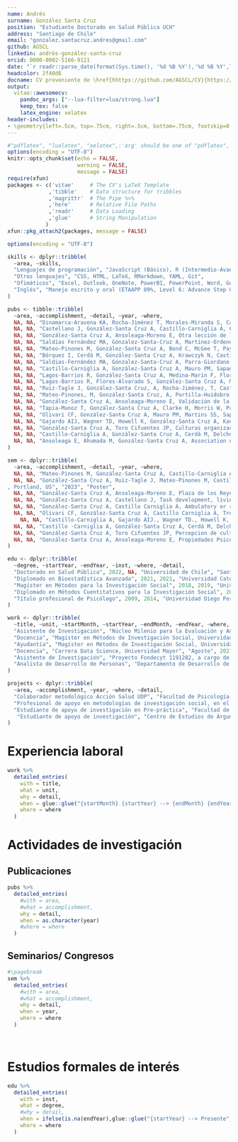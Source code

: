 ```yaml
---
name: Andrés
surname: González Santa Cruz
position: "Estudiante Doctorado en Salud Pública UCH"
address: "Santiago de Chile"
email: "gonzalez.santacruz.andres@gmail.com"
github: AGSCL
linkedin: andrés-gonzález-santa-cruz
orcid: 0000-0002-5166-9121
date: "`r readr::parse_date(format(Sys.time(), '%d %B %Y'),'%d %B %Y',locale=readr::locale('en'))`"
headcolor: 2f40d8
docname: CV proveniente de \href{hhttps://github.com/AGSCL/CV}{https://github.com/AGSCL/CV}
output: 
  vitae::awesomecv:
    pandoc_args: ["--lua-filter=lua/strong.lua"] 
    keep_tex: false
    latex_engine: xelatex   
header-includes:
- \geometry{left=.5cm, top=.75cm, right=.5cm, bottom=.75cm, footskip=0.5cm}
---
```


```r
#"pdflatex", "lualatex", "xelatex",:'arg' should be one of "pdflatex", "lualatex", "xelatex", "tectonic"
options(encoding = "UTF-8")
knitr::opts_chunk$set(echo = FALSE,
                      warning = FALSE,
                      message = FALSE)
require(xfun)
packages <- c('vitae'     # The CV's LaTeX Template
             ,'tibble'    # Data structure for tribbles
             ,'magrittr'  # The Pipe %>%
             ,'here'      # Relative File Paths
             ,'readr'     # Data Loading
             ,'glue'      # String Manipulation
            )
xfun::pkg_attach2(packages, message = FALSE)

options(encoding = "UTF-8")

skills <- dplyr::tribble(
  ~area, ~skills,
  "Lenguajes de programación", "JavaScript (Básico), R (Intermedio-Avanzado), VBA (Básico), Python (Básico)",
  "Otros lenguajes", "CSS, HTML, LaTeX, RMarkdown, YAML, Git",
  "Ofimáticos", "Excel, Outlook, OneNote, PowerBI, PowerPoint, Word, Google Docs, Google Spreadsheet",
  "Inglés", "Manejo escrito y oral (ETAAPP 89%, Level 6: Advance Step One; Duolingo English Test: 130 de 160)",
)

pubs <- tibble::tribble(
  ~area, ~accomplishment, ~detail, ~year, ~where,
  NA, NA, "Dinamarca-Aravena KA, Rocha-Jiménez T, Morales-Miranda S, Castillo-Carniglia Á, González-Santa Cruz A, Respondent Driving Sampling online (Web RDS) as a strategy to access hard-to-reach but non-hidden populations: the case of health professionals working in Chilean schools. Journal of Social Research Methodology (Manuscrito enviado)", "2024", NA,
  NA, NA, "Castellano J, González-Santa Cruz A, Castillo-Carniglia Á, Gaete J, Association between living arrangements and time to drop out in patients between 18 and 29 years of age, under treatment for substance abuse disorders in Chile, 2010-2019. Pre-print. 10.21203/rs.3.rs-4276312/v1", "2024", NA,
  NA, NA, "González-Santa Cruz A, Ansoleaga-Moreno E, Otra lección de la pandemia: relevancia del apoyo social para la protección de la salud mental en trabajadores de la salud. Revista Médica de Chile (Manuscrito enviado)","2024", NA,
  NA, NA, "Saldías Fernández MA, Gónzalez-Santa-Cruz A, Martínez-Ordenes M, Parra-Giordano D, Factores sociodemográficos-sanitarios sobre la decisión de interrupción del embarazo, Chile: un análisis de clases latentes. Global health promotion. (Aceptado)", "2024", NA,
  NA, NA, "Mateo-Pinones M, González-Santa Cruz A, Bond C, McGee T, Payne J, & Castillo-Carniglia Á, Substance use treatment completion and criminal justice system contact in Chile: A retrospective, linked data, cohort study. Addiction. 10.1111/add.16488", "2024", NA,
  NA, NA, "Bórquez I, Cerdá M, González-Santa Cruz A, Krawczyk N, Castillo-Carniglia Á, Longitudinal trajectories of substance use disorder treatment use: A latent class growth analysis using a national cohort in Chile. Addiction, 119(4), 10.1111/add.16412", "2024", NA,
  NA, NA, "Saldias-Fernández MA, Gónzalez-Santa-Cruz A, Parra-Giordano D, Interrupción del embarazo en Chile 2018-2020: rol de las variables sociodemográficas y sanitarias sobre la decisión de la mujer. Salud Publica Mex [Internet]. 10.21203/rs.3.rs-4276312/v1", "2024", NA,
  NA, NA, "Castillo-Carniglia A, González-Santa Cruz A, Mauro PM, Sapag J, Martins SS, Ruiz-Tagle J, Gaete J, Cerdá M, Effect of residential versus ambulatory substance use disorders treatment on readmission risk in a register-based national retrospective cohort. Social Psychiatry and Psychiatric Epidemiology (Manuscrito enviado)", "2023", NA,
  NA, NA, "Lagos-Barrios R, González-Santa Cruz A, Medina-Marín F, Flores-Alvarado S, Aguero-Jiménez A, Ciencia de Datos para la Salud Pública: Apuntes de una conversación en desarrollo, Inferencias−Boletín de Bioestadística, 8, https://revistasdex.uchile.cl/index.php/int/article/view/12844/12864", "2023", NA,
  NA, NA, "Lagos-Barrios R, Flores-Alvarado S, González-Santa Cruz A, Medina-Marín F, Ciencia de Datos para la Salud Pública: Una conversación necesaria, Inferencias−Boletín de Bioestadística, 7, https://revistasdex.uchile.cl/index.php/int/article/view/12665/12685", "2023", NA,
  NA, NA, "Ruiz-Tagle J, González-Santa Cruz, A, Rocha-Jiménez, T, Castillo-Carniglia, A, Does substance use disorder treatment completion reduce the risk of treatment readmission in Chile? Drug and Alcohol Dependence, 248, 109907. 10.1016/j.drugalcdep.2023.109907", "2023", NA,
  NA, NA, "Mateo-Pinones, M, González-Santa Cruz, A, Portilla-Huidobro, R, Castillo-Carniglia, A, Evidence-based policymaking: Lessons from the Chilean Substance Use Treatment Policy, International Journal of Drug Policy, 109, 103860. 10.1016/j.drugpo.2022.103860", "2019-2022", NA,
  NA, NA, "González-Santa Cruz A, Ansoleaga-Moreno E, Validación de la Escala de Liderazgo Destructivo y del Cuestionario de Conductas Negativas-Revisado en Chile, Psykhe, 32(2), 10.7764/psykhe.2020.27999.", "2019-2022", NA,
  NA, NA, "Tapia-Munoz T, González-Santa Cruz A, Clarke H, Morris W, Palmeiro Silva Y, Allel K, COVID 19 attributed mortality and ambient temperature A global ecological study using a two-stage regression model, Pathogens and Global Health, 2007336, 10.1080/20477724.2021.2007336", "2019-2022", NA,
  NA, NA, "Olivari CF, González-Santa Cruz A, Mauro PM, Martins SS, Sapag J, Gaete J, Cerdá M, Castillo-Carniglia A, Treatment outcome and readmission risk among women in women-only versus mixed-gender drug treatment programs in Chile, Journal of Substance Abuse Treatment, 108616, 10.1016/j.jsat.2021.108616", "2019-2022", NA,
  NA, NA, "Gajardo AIJ, Wagner TD, Howell K, González-Santa Cruz A, Kaufman JS, Castillo-Carniglia A, Effects of 2019's social protests on emergency health services utilization and case severity in Santiago, Chile, The Lancet Regional Health Americas, 100082, 10.1016/j.lana.2021.100082", "2019-2022", NA,
  NA, NA, "González-Santa Cruz A, Toro Cifuentes JP, Culturas organizacionales y factores de riesgo psicosociales en organizaciones chilenas Un analisis de clases latentes, Psicoperspectivas, 20, 1, 10.5027/psicoperspectivas-Vol20-Issue1-fulltext-2006", "2019-2022", NA,
  NA, NA, "Castillo-Carniglia A, González-Santa Cruz A, Cerdá M, Delcher C, Shev A, Wintemute GJ, Henry SG, Changes in opioid prescribing after implementation of mandatory registration and proactive reports within California's prescription drug monitoring program, Drug and alcohol dependence, 1, 221, /j.drugalcdep.2020.108405", "2019-2022", NA,
  NA, NA, "Ansoleaga E, Ahumada M, González-Santa Cruz A, Association of Workplace Bullying and Workplace Vulnerability in the Psychological Distress of Chilean Workers, International journal of environmental research and public health, 16, 20, 1-14, DOI: 10.3390/ijerph16204039", "2019-2022", NA
)

sem <- dplyr::tribble(
  ~area, ~accomplishment, ~detail, ~year, ~where, 
  NA, NA, "Mateo-Pinones M, González-Santa Cruz A, Castillo-Carniglia Á, Assessing the impact of substance use treatment for preventing criminal justice system contact in Chile, Annual Meeting of the Society of Epidemiologic Research, Portland, US", "2023", "Poster",  
  NA, NA, "González-Santa Cruz A, Ruiz-Tagle J, Mateo-Pinones M, Castillo-Carniglia Á, Poly-substance use, treatment completion, and contact with the justice system: a multistate analysis of treatments for substance use disorders between 2010-2019 in Chile
, Portland, US", "2023", "Poster",
  NA, NA, "González-Santa Cruz A, Ansoleaga-Moreno E, Plaza de los Reyes M, Relevancia del apoyo social para la protección de la salud mental en el personal sanitario, Congreso Chileno de Salud Pública y Epidemiología, Temuco", "2023", "Poster",
  NA, NA, "González-Santa Cruz A, Castellano J, Task development, living conditions and time to drop-out in patients of 18-29 years of age, under treatment for substance abuse disorders in Chile, 2010-2019, 2023 NIDA International Forum, US (virtual)", "2023", "Poster",
  NA, NA, "González-Santa Cruz A, Castillo Carniglia A, Ambulatory or residential? a multi-state analysis of treatments for substance use disorders, Chile, College on Problems of Drug Dependence 83rd Annual Scientific Meeting, Nashville, Tennessee, US (online por COVID-19)", "2019-2021", "Poster",
  NA, NA, "Olivari CF, González-Santa Cruz A, Castillo Carniglia A, Treatment outcome and readmission risk among women in women only versus mixed gender drug treatment programs in Chile, College on Problems of Drug Dependence 83rd Annual Scientific Meeting, Nashville, Tennessee, US (online por COVID-19)", "2019-2021", "Poster",
    NA, NA, "Castillo-Carniglia A, Gajardo AIJ., Wagner TD., Howell K, González-Santa Cruz A, Kaufman JS, Effects of 2019's social protests on emergency health services utilization and case severity in Santiago, Chile, 54rd Annual Meeting of the Society of Epidemiologic Research, San Diego, US (online por COVID-19)", "2019-2021", "Poster",
  NA, NA, "Castillo -Carniglia A, González-Santa Cruz A, Cerdá M, Delcher C, Shev A, Wintemute GJ, Henry SG, Changes in opioid prescribing after implementation of mandatory registration and proactive reports within California's prescription drug monitoring program, 53rd Annual Meeting of the Society of Epidemiologic Research, Boston, US (online por COVID-19)", "2019-2021", "Poster",  
  NA, NA, "González-Santa Cruz A, Toro Cifuentes JP, Percepcion de culturas organizacionales y su relación con conductas de liderazgo destructivo y prevalencia de formas de violencia laboral en una muestra representativa de trabajadores chilenos, Red Iberoamericana de Psicologia de las Organizaciones y del Trabajo RIPOT, Montevideo, Uruguay", "2019-2021", "Poster",
  NA, NA, "González-Santa Cruz A, Ansoleaga-Moreno E, Propiedades Psicometricas de Escala de Liderazgo Destructivo y Cuestionario de Conductas Negativas Revisado en una Muestra Multiocupacional de trabajadores dependientes de Gran Santiago, Gran Valparaiso y Gran Concepcion, Chile, I Congreso Iberoamericano de Psicologia de las Organizaciones y el Trabajo, Montevideo, Uruguay", "2019-2021", "Poster",
)

edu <- dplyr::tribble(
  ~degree, ~startYear, ~endYear, ~inst, ~where, ~detail,
  "Doctorado en Salud Pública", 2022, NA, "Universidad de Chile", "Santiago, Chile", NA,
  "Diplomado en Bioestadística Avanzada", 2021, 2021, "Universidad Católica", "En-línea",NA,
  "Magíster en Métodos para la Investigación Social", 2018, 2019, "Universidad Diego Portales", "Santiago, Chile",NA,
  "Diplomado en Métodos Cuentitativos para la Investigación Social", 2017, 2017, "Universidad Diego Portales", "Santiago, Chile",NA,
  "Título profesional de Psicólogo", 2009, 2014, "Universidad Diego Portales", "Santiago, Chile",NA,
)

work <- dplyr::tribble(
  ~title, ~unit, ~startMonth, ~startYear, ~endMonth, ~endYear, ~where, ~detail,
  "Asistente de Investigación", "Núcleo Milenio para la Evaluación y Análisis de Políticas de Drogas (nDP), dirigido por Álvaro Castillo-Carniglia", "Marzo", 2022, "Agosto", 2023,"Santiago, Chile", " ",
  "Docencia", "Magíster en Métodos de Investigación Social, Universidad Diego Portales","Noviembre",2022,"Noviembre", 2023, "Santiago, Chile", "Taller de Profundización en R; Cursos de Estadística Aplicada y Procesamiento de Datos con R, y Gestión, representación y Análisis de datos cuantitativos",
  "Ayudantía", "Magíster en Métodos de Investigación Social, Universidad Diego Portales", "Abril", 2022, "Diciembre", 2022, "Santiago, Chile", "Estadística Aplicada y Procesamiento de Datos con R & Medición y análisis dimensional de datos",
  "Docencia", "Carrera Data Science, Universidad Mayor", "Agosto", 2021, "Enero", 2022, "Santiago, Chile", "Métodos Cuantitativos de Investigación para alumnos de cuarto semestre",
  "Asistente de Investigación", "Proyecto Fondecyt 1191282, a cargo de Álvaro Castillo-Carniglia y Proyecto Fondecyt 1170239, a cargo de Elisa Ansoleaga Moreno", "Marzo", 2019, "Marzo", 2022, "Santiago, Chile", " ",
  "Analista de Desarrollo de Personas", "Departamento de Desarrollo de Personas, Universidad de Santiago de Chile", "Enero", 2014, "Diciembre", 2019, "Santiago, Chile", " ",
)

projects <- dplyr::tribble(
  ~area, ~accomplishment, ~year, ~where, ~detail,
  "Colaborador metodológico Acción Salud UDP", "Facultad de Psicología, Universidad Diego Portales", 2020, "Santiago, Chile", " ",
  "Profesional de apoyo en metodologías de investigación social, en el marco del sondeo al sector San Borja, Comuna de Santiago", "Proyecto ACTI-CORFO, Universidad de Santiago de Chile", 2019, "Santiago, Chile", " ",
  "Estudiante de apoyo de investigación en Pre-práctica", "Facultad de Psicología, Universidad Diego Portales", 2013, "Santiago, Chile", " ",
   "Estudiante de apoyo de investigación", "Centro de Estudios de Argumentación y Razonamiento, Facultad de Psicología, Universidad Diego Portales", 2013, "Santiago, Chile", " "
)

```

# Experiencia laboral
\fontsize{10pt}{1.5em}\color{text}
```r
work %>%
  detailed_entries(
    with = title,
    what = unit,
    why = detail,
    when = glue::glue("{startMonth} {startYear} --> {endMonth} {endYear}",.na = ""),
    where = where
  )
```

# Actividades de investigación
## Publicaciones
\fontsize{9.5pt}{1.2em}\color{text}
```r
pubs %>%
  detailed_entries(
    #with = area,
    #what = accomplishment,
    why = detail,
    when = as.character(year)
    #where = where
  )
```

## Seminarios/ Congresos
\fontsize{9.5pt}{1.2em}\color{text}
```r
#\pagebreak
sem %>%
  detailed_entries(
    #with = area,
    #what = accomplishment,
    why = detail,
    when = year,
    where = where
  )
```

<br>

# Estudios formales de interés
\fontsize{9.5pt}{1.2em}\color{text}
```r
edu %>%
  detailed_entries(
    with = inst,
    what = degree,
    #why = detail,
    when = ifelse(is.na(endYear),glue::glue("{startYear} --> Presente",.na = ""),glue::glue("{startYear} --> {endYear}",.na = "")),
    where = where
  )
```

\pagebreak

\linebreak